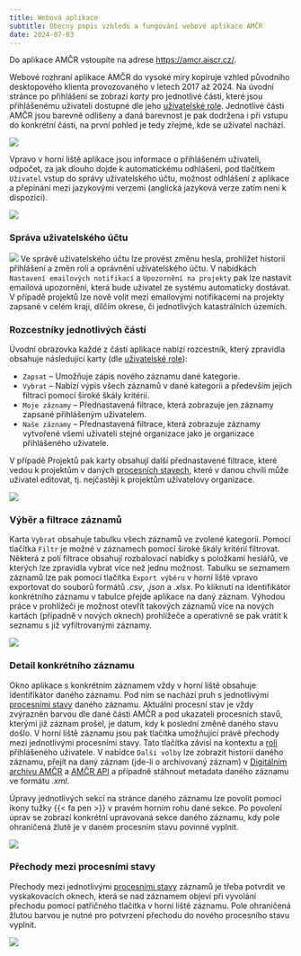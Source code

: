 ```yaml
---
title: Webová aplikace
subtitle: Obecný popis vzhledu a fungování webové aplikace AMČR
date: 2024-07-03
---
```


::: {.callout-note}

Do aplikace AMČR vstoupíte na adrese [https://amcr.aiscr.cz/](https://amcr.aiscr.cz/){.external}.

:::

Webové rozhraní aplikace AMČR do vysoké míry kopíruje vzhled původního desktopového klienta provozovaného v letech 2017 až 2024.
Na úvodní stránce po přihlášení se zobrazí *karty* pro jednotlivé části, které jsou přihlášenému uživateli dostupné dle jeho [uživatelské role](/o-systemu/role.qmd). 
Jednotlivé části AMČR jsou barevně odlišeny a daná barevnost je pak dodržena i při vstupu do konkrétní části, na první pohled je tedy zřejmé, kde se uživatel nachází.

![](figs/gui-init.png)

Vpravo v horní liště aplikace jsou informace o přihlášeném uživateli, odpočet, za jak dlouho dojde k automatickému odhlášení, pod tlačítkem `Uživatel` vstup do správy uživatelského účtu, možnost odhlášení z aplikace a přepínání mezi jazykovými verzemi (anglická jazyková verze zatím není k dispozici).

![](figs/gui-user.png)

### Správa uživatelského účtu

![](figs/gui-notifikace.png){.column-margin}
Ve správě uživatelského účtu lze provést změnu hesla, prohlížet historii přihlášení a změn rolí a oprávnění uživatelského účtu.
V nabídkách `Nastavení emailových notifikací` a `Upozornění na projekty` pak lze nastavit emailová upozornění, která bude uživatel ze systému automaticky dostávat.
V případě projektů lze nově volit mezi emailovými notifikacemi na projekty zapsané v celém kraji, dílčím okrese, či jednotlivých katastrálních územích.

### Rozcestníky jednotlivých částí 

Úvodní obrazovka každé z částí aplikace nabízí rozcestník, který zpravidla obsahuje následující karty (dle [uživatelské role](/o-systemu/role.qmd)):

- `Zapsat` -- Umožňuje zápis nového záznamu dané kategorie.
- `Vybrat` -- Nabízí výpis všech záznamů v dané kategorii a především jejich filtraci pomocí široké škály kritérií.
- `Moje záznamy` -- Přednastavená filtrace, která zobrazuje jen záznamy zapsané přihlášeným uživatelem.
- `Naše záznamy` -- Přednastavená filtrace, která zobrazuje záznamy vytvořené všemi uživateli stejné organizace jako je organizace přihlášeného uživatele.

V případě Projektů pak karty obsahují další přednastavené filtrace, které vedou k projektům v daných [procesních stavech](/o-systemu/procesy.qmd), které v danou chvíli může uživatel editovat, tj. nejčastěji k projektům uživatelovy organizace.

![](figs/gui-proj.png)

### Výběr a filtrace záznamů

Karta `Vybrat` obsahuje tabulku všech záznamů ve zvolené kategorii.
Pomocí tlačítka `Filtr` je možné v záznamech pomocí široké škály kritérií filtrovat.
Některá z polí filtrace obsahují rozbalovací nabídky s položkami heslářů, ve kterých lze zpravidla vybrat více než jednu možnost.
Tabulku se seznamem záznamů lze pak pomocí tlačítka `Export výběru` v horní liště vpravo exportovat do souborů formátů *.csv*, *.json* a *.xlsx*. 
Po kliknutí na identifikátor konkrétního záznamu v tabulce přejde aplikace na daný záznam.
Výhodou práce v prohlížeči je možnost otevřít takových záznamů více na nových kartách (případně v nových oknech) prohlížeče a operativně se pak vrátit k seznamu s již vyfiltrovanými záznamy.

![](figs/gui-filtr.png)

### Detail konkrétního záznamu

Okno aplikace s konkrétním záznamem vždy v horní liště obsahuje identifikátor daného záznamu.
Pod ním se nachází pruh s jednotlivými [procesními stavy](/o-systemu/procesy.qmd) daného záznamu.
Aktuální procesní stav je vždy zvýrazněn barvou dle dané části AMČR a pod ukazateli procesních stavů, kterými již záznam prošel, je datum, kdy k poslední změně daného stavu došlo.
V horní liště záznamu jsou pak tlačítka umožňující právě přechody mezi jednotlivými procesními stavy.
Tato tlačítka závisí na kontextu a [roli](/o-systemu/role.qmd) přihlášeného uživatele.
V nabídce `Další volby` lze zobrazit historii daného záznamu, přejít na daný záznam (jde-li o archivovaný záznam) v [Digitálním archivu AMČR](https://digiarchiv.aiscr.cz/){.external} a [AMČR API](https://api.aiscr.cz/){.external} a případně stáhnout metadata daného záznamu ve formátu *.xml*.

Úpravy jednotlivých sekcí na stránce daného záznamu lze povolit pomocí ikony tužky {{< fa pen >}} v pravém horním rohu dané sekce.
Po povolení úprav se zobrazí konkrétní upravovaná sekce daného záznamu, kdy pole ohraničená žlutě je v daném procesním stavu povinné vyplnit. 

![](figs/gui-stavy.png)

### Přechody mezi procesními stavy

Přechody mezi jednotlivými [procesními stavy](/o-systemu/procesy.qmd) záznamů je třeba potvrdit ve vyskakovacích oknech, která se nad záznamem objeví při vyvolání přechodu pomocí patřičného tlačítka v horní liště záznamu.
Pole ohraničená žlutou barvou je nutné pro potvrzení přechodu do nového procesního stavu vyplnit. 

![](figs/gui-prihlasit.png)
